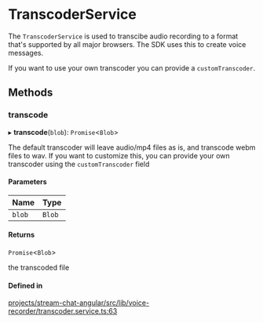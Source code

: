 # TranscoderService

The `TranscoderService` is used to transcibe audio recording to a format that's supported by all major browsers. The SDK uses this to create voice messages.

If you want to use your own transcoder you can provide a `customTranscoder`.

## Methods

### transcode

▸ **transcode**(`blob`): `Promise`<`Blob`\>

The default transcoder will leave audio/mp4 files as is, and transcode webm files to wav. If you want to customize this, you can provide your own transcoder using the `customTranscoder` field

#### Parameters

| Name | Type |
| :------ | :------ |
| `blob` | `Blob` |

#### Returns

`Promise`\<`Blob`\>

the transcoded file

#### Defined in

[projects/stream-chat-angular/src/lib/voice-recorder/transcoder.service.ts:63](https://github.com/GetStream/stream-chat-angular/blob/1144b60d296994a597ee94e8d9bf63fec6624390/projects/stream-chat-angular/src/lib/voice-recorder/transcoder.service.ts#L63)

